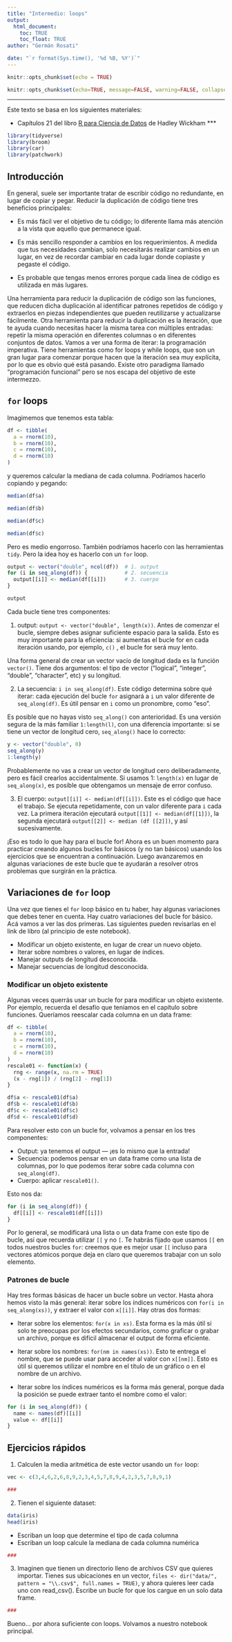 ```yaml
---
title: "Intermedio: loops"
output: 
  html_document:
    toc: TRUE
    toc_float: TRUE
author: "Germán Rosati"

date: "`r format(Sys.time(), '%d %B, %Y')`"
---
```


```r
knitr::opts_chunk$set(echo = TRUE)
```

```r
knitr::opts_chunk$set(echo=TRUE, message=FALSE, warning=FALSE, collapse=TRUE, highlight=TRUE, paged.print=FALSE, prompt=TRUE, strip.white=FALSE, tidy = TRUE)
```

***
Este texto se basa en los siguientes materiales:

- Capítulos 21 del libro [R para Ciencia de Datos](https://es.r4ds.hadley.nz/21-iteration.html) de Hadley Wickham 
***

```r
library(tidyverse)
library(broom)
library(car)
library(patchwork)

```
## Introducción 
En general, suele ser importante tratar de escribir código no redundante, en lugar de copiar y pegar. Reducir la duplicación de código tiene tres beneficios principales:

- Es más fácil ver el objetivo de tu código; lo diferente llama más atención a la vista que aquello que permanece igual.
- Es más sencillo responder a cambios en los requerimientos. A medida que tus necesidades cambian, solo necesitarás realizar cambios en un lugar, en vez de recordar cambiar en cada lugar donde copiaste y pegaste el código.

- Es probable que tengas menos errores porque cada línea de código es utilizada en más lugares.

Una herramienta para reducir la duplicación de código son las funciones, que reducen dicha duplicación al identificar patrones repetidos de código y extraerlos en piezas independientes que pueden reutilizarse y actualizarse fácilmente. Otra herramienta para reducir la duplicación es la iteración, que te ayuda cuando necesitas hacer la misma tarea con múltiples entradas: repetir la misma operación en diferentes columnas o en diferentes conjuntos de datos. Vamos a ver una forma de iterar: la programación imperativa. Tiene herramientas como for loops y while loops, que son un gran lugar para comenzar porque hacen que la iteración sea muy explícita, por lo que es obvio qué está pasando. Existe otro paradigma llamado "programación funcional" pero se nos escapa del objetivo de este intermezzo.

## `for` loops

Imagimemos que tenemos esta tabla:

```r
df <- tibble(
  a = rnorm(10),
  b = rnorm(10),
  c = rnorm(10),
  d = rnorm(10)
)
```

y queremos calcular la mediana de cada columna. Podríamos hacerlo copiando y pegando:

```r
median(df$a)
```

```r
median(df$b)
```

```r
median(df$c)
```

```r
median(df$c)
```


Pero es medio engorroso. También podríamos hacerlo con las herramientas `tidy`. Pero la idea hoy es hacerlo con un `for` loop.

```r
output <- vector("double", ncol(df))  # 1. output
for (i in seq_along(df)) {            # 2. secuencia
  output[[i]] <- median(df[[i]])      # 3. cuerpo
}

output
```

Cada bucle tiene tres componentes:

1. output: `output <- vector("double", length(x))`. Antes de comenzar el bucle, siempre debes asignar suficiente espacio para la salida. Esto es muy importante para la eficiencia: si aumentas el bucle for en cada iteración usando, por ejemplo, `c()` , el bucle for será muy lento.

Una forma general de crear un vector vacío de longitud dada es la función `vector()`. Tiene dos argumentos: el tipo de vector (“logical”, “integer”, “double”, “character”, etc) y su longitud.

2. La secuencia: `i in seq_along(df)`. Este código determina sobre qué iterar: cada ejecución del bucle `for` asignará a `i` un valor diferente de `seq_along(df)`. Es útil pensar en `i` como un pronombre, como “eso”.

Es posible que no hayas visto `seq_along()` con anterioridad. Es una versión segura de la más familiar `1:length(l)`, con una diferencia importante: si se tiene un vector de longitud cero, `seq_along()` hace lo correcto:

```r
y <- vector("double", 0)
seq_along(y)
1:length(y)
```
Probablemente no vas a crear un vector de longitud cero deliberadamente, pero es fácil crearlos accidentalmente. Si usamos 1: `length(x)` en lugar de `seq_along(x)`, es posible que obtengamos un mensaje de error confuso.

3. El cuerpo: `output[[i]] <- median(df[[i]])`. Este es el código que hace el trabajo. Se ejecuta repetidamente, con un valor diferente para `i` cada vez. La primera iteración ejecutará `output[[1]] <- median(df[[1]])`, la segunda ejecutará `output[[2]] <- median (df [[2]])`, y así sucesivamente.

¡Eso es todo lo que hay para el bucle for! Ahora es un buen momento para practicar creando algunos bucles for básicos (y no tan básicos) usando los ejercicios que se encuentran a continuación. Luego avanzaremos en algunas variaciones de este bucle que te ayudarán a resolver otros problemas que surgirán en la práctica.

## Variaciones de `for` loop
Una vez que tienes el `for` loop básico en tu haber, hay algunas variaciones que debes tener en cuenta. Hay cuatro variaciones del bucle for básico. Acá vamos a ver las dos primeras. Las siguientes pueden revisarlas en el link de libro (al principio de este notebook).

- Modificar un objeto existente, en lugar de crear un nuevo objeto.
- Iterar sobre nombres o valores, en lugar de índices.
- Manejar outputs de longitud desconocida.
- Manejar secuencias de longitud desconocida.

### Modificar un objeto existente
Algunas veces querrás usar un bucle for para modificar un objeto existente. Por ejemplo, recuerda el desafío que teníamos en el capítulo sobre funciones. Queríamos reescalar cada columna en un data frame:

```r
df <- tibble(
  a = rnorm(10),
  b = rnorm(10),
  c = rnorm(10),
  d = rnorm(10)
)
rescale01 <- function(x) {
  rng <- range(x, na.rm = TRUE)
  (x - rng[1]) / (rng[2] - rng[1])
}

df$a <- rescale01(df$a)
df$b <- rescale01(df$b)
df$c <- rescale01(df$c)
df$d <- rescale01(df$d)
```

Para resolver esto con un bucle for, volvamos a pensar en los tres componentes:

- Output: ya tenemos el output — ¡es lo mismo que la entrada!
- Secuencia: podemos pensar en un data frame como una lista de columnas, por lo que podemos iterar sobre cada columna con `seq_along(df)`.
- Cuerpo: aplicar `rescale01()`.

Esto nos da:

```r
for (i in seq_along(df)) {
  df[[i]] <- rescale01(df[[i]])
}
```

Por lo general, se modificará una lista o un data frame con este tipo de bucle, así que recuerda utilizar `[[` y no `[`. Te habrás fijado que usamos `[[` en todos nuestros bucles `for`: creemos que es mejor usar `[[` incluso para vectores atómicos porque deja en claro que queremos trabajar con un solo elemento.

### Patrones de bucle
Hay tres formas básicas de hacer un bucle sobre un vector. Hasta ahora hemos visto la más general: iterar sobre los índices numéricos con `for(i in seq_along(xs))`, y extraer el valor con `x[[i]]`. Hay otras dos formas:

- Iterar sobre los elementos: `for(x in xs)`. Esta forma es la más útil si solo te preocupas por los efectos secundarios, como graficar o grabar un archivo, porque es difícil almacenar el output de forma eficiente.

- Iterar sobre los nombres: `for(nm in names(xs))`. Esto te entrega el nombre, que se puede usar para acceder al valor con `x[[nm]]`. Esto es útil si queremos utilizar el nombre en el título de un gráfico o en el nombre de un archivo. 

- Iterar sobre los índices numéricos es la forma más general, porque dada la posición se puede extraer tanto el nombre como el valor:

```r
for (i in seq_along(df)) {
  name <- names(df)[[i]]
  value <- df[[i]]
}
```


## Ejercicios rápidos
1. Calculen la media aritmética de este vector usando un `for` loop:
```r
vec <- c(3,4,6,2,6,8,9,2,3,4,5,7,8,9,4,2,3,5,7,8,9,1)

###
```

2. Tienen el siguiente dataset:

```r
data(iris)
head(iris)
```

- Escriban un loop que determine el tipo de cada columna
- Escriban un loop calcule la mediana de cada columna numérica

```r
###
```


3. Imaginen que tienen un directorio lleno de archivos CSV que quieres importar. Tienes sus ubicaciones en un vector, `files <- dir("data/", pattern = "\\.csv$", full.names = TRUE)`, y ahora quieres leer cada uno con read_csv(). Escribe un bucle for que los cargue en un solo data frame.
```r
###
```



Bueno... por ahora suficiente con loops. Volvamos a nuestro notebook principal.
